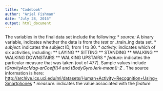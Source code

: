 ---
title: "Codebook"
author: "Ariel Fishman"
date: "July 28, 2016"
output: html_document
---

The variables in the final data set include the following:
* _source:_ A binary variable, indicates whether the data is from the _test_ or _train_ing data set. 
* _subject:_ indicates the subject ID, from 1 to 30. 
* _activity:_ indicates which of six activities, including:
** LAYING
** SITTING
** STANDING
** WALKING
** WALKING DOWNSTAIRS
** WALKING UPSTAIRS 
* _feature:_ indicates the particular measure that was taken (out of 477). Sample values include _tGravityAccMag-arCoeff()4_ and _tBodyGyroJerk-mean()-Z_ . The source information is here: <http://archive.ics.uci.edu/ml/datasets/Human+Activity+Recognition+Using+Smartphones>
* _measure:_ indicates the value associated with the _feature_
